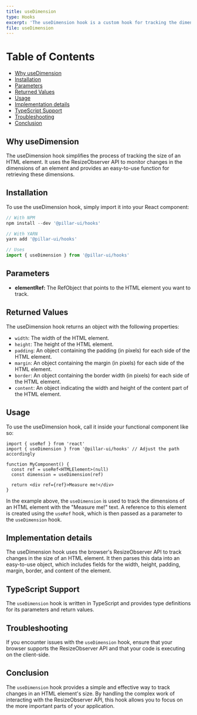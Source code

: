 ```yaml
---
title: useDimension
type: Hooks
excerpt: 'The useDimension hook is a custom hook for tracking the dimensions of an HTML element. It returns an object containing the dimensions and related properties of the tracked element.'
file: useDimension
---
```


# Table of Contents

- [Why useDimension](#why-usedimension)
- [Installation](#installation)
- [Parameters](#parameters)
- [Returned Values](#returned-values)
- [Usage](#usage)
- [Implementation details](#implementation-details)
- [TypeScript Support](#typescript-support)
- [Troubleshooting](#troubleshooting)
- [Conclusion](#conclusion)

## Why useDimension

The useDimension hook simplifies the process of tracking the size of an HTML element. It uses the ResizeObserver API to monitor changes in the dimensions of an element and provides an easy-to-use function for retrieving these dimensions.

## Installation

To use the useDimension hook, simply import it into your React component:

```ts
// With NPM
npm install --dev '@pillar-ui/hooks'

// With YARN
yarn add '@pillar-ui/hooks'

// Uses
import { useDimension } from '@pillar-ui/hooks'
```

## Parameters

- **elementRef:** The RefObject that points to the HTML element you want to track.

## Returned Values

The useDimension hook returns an object with the following properties:

- `width`: The width of the HTML element.
- `height`: The height of the HTML element.
- `padding`: An object containing the padding (in pixels) for each side of the HTML element.
- `margin`: An object containing the margin (in pixels) for each side of the HTML element.
- `border`: An object containing the border width (in pixels) for each side of the HTML element.
- `content`: An object indicating the width and height of the content part of the HTML element.

## Usage

To use the useDimension hook, call it inside your functional component like so:

```tsx
import { useRef } from 'react'
import { useDimension } from '@pillar-ui/hooks' // Adjust the path accordingly

function MyComponent() {
  const ref = useRef<HTMLElement>(null)
  const dimension = useDimension(ref)

  return <div ref={ref}>Measure me!</div>
}
```

In the example above, the `useDimension` is used to track the dimensions of an HTML element with the "Measure me!" text. A reference to this element is created using the `useRef` hook, which is then passed as a parameter to the `useDimension` hook.

## Implementation details

The useDimension hook uses the browser's ResizeObserver API to track changes in the size of an HTML element. It then parses this data into an easy-to-use object, which includes fields for the width, height, padding, margin, border, and content of the element.

## TypeScript Support

The `useDimension` hook is written in TypeScript and provides type definitions for its parameters and return values.

## Troubleshooting

If you encounter issues with the `useDimension` hook, ensure that your browser supports the ResizeObserver API and that your code is executing on the client-side.

## Conclusion

The `useDimension` hook provides a simple and effective way to track changes in an HTML element's size. By handling the complex work of interacting with the ResizeObserver API, this hook allows you to focus on the more important parts of your application.
